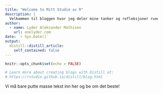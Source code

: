 ```yaml
---
title: "Welcome to Mitt Studie av R"
description: |
  Velkommen til bloggen hvor jeg deler mine tanker og refleksjoner rundt R og bruk av R-kode. 
author:
  - name: Lyder Aleksander Mathisen
    url: onelyder.com
date: `r Sys.Date()`
output:
  distill::distill_article:
    self_contained: false
---
```


```r
knitr::opts_chunk$set(echo = FALSE)

# Learn more about creating blogs with Distill at:
# https://rstudio.github.io/distill/blog.html

```


Vi må bare putte masse tekst inn her og be om det beste!
